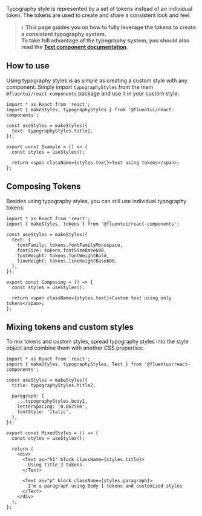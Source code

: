 
<Meta title="Theme/Typography" component={Typography} />

<Title>Typography</Title>

Typography style is represented by a set of tokens instead of an individual token. The tokens are used to create and share a consistent look and feel.

> **ℹ️ &nbsp;This page guides you on how to fully leverage the tokens to create a consistent typography system.<br />
> To take full advantage of the typography system, you should also read the [Text component documentation](./?path=/docs/components-text--docs).**

<Canvas>
  <Typography />
</Canvas>

## How to use

Using typography styles is as simple as creating a custom style with any component. Simply import `typographyStyles` from the main `@fluentui/react-components` package and use it in your custom style:

```tsx
import * as React from 'react';
import { makeStyles, typographyStyles } from '@fluentui/react-components';

const useStyles = makeStyles({
  text: typographyStyles.title2,
});

export const Example = () => {
  const styles = useStyles();

  return <span className={styles.text}>Text using tokens</span>;
};
```

<Canvas>
  <Example />
</Canvas>

## Composing Tokens

Besides using typography styles, you can still use individual typography tokens:

```tsx
import * as React from 'react';
import { makeStyles, tokens } from '@fluentui/react-components';

const useStyles = makeStyles({
  text: {
    fontFamily: tokens.fontFamilyMonospace,
    fontSize: tokens.fontSizeBase600,
    fontWeight: tokens.fontWeightBold,
    lineHeight: tokens.lineHeightBase600,
  },
});

export const Composing = () => {
  const styles = useStyles();

  return <span className={styles.text}>Custom text using only tokens</span>;
};
```

<Canvas>
  <Composing />
</Canvas>

## Mixing tokens and custom styles

To mix tokens and custom styles, spread typography styles into the style object and combine them with another CSS properties:

```tsx
import * as React from 'react';
import { makeStyles, typographyStyles, Text } from '@fluentui/react-components';

const useStyles = makeStyles({
  title: typographyStyles.title2,

  paragraph: {
    ...typographyStyles.body1,
    letterSpacing: '0.0675em',
    fontStyle: 'italic',
  },
});

export const MixedStyles = () => {
  const styles = useStyles();

  return (
    <div>
      <Text as="h1" block className={styles.title}>
        Using Title 2 tokens
      </Text>

      <Text as="p" block className={styles.paragraph}>
        I'm a paragraph using Body 1 tokens and customized styles
      </Text>
    </div>
  );
};
```

<Canvas>
  <MixedStyles />
</Canvas>
